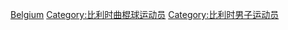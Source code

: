 [[Category:各国男子曲棍球运动员|Belgium]]
[[Category:比利时曲棍球运动员|Category:比利时曲棍球运动员]]
[[Category:比利时男子运动员|Category:比利时男子运动员]]